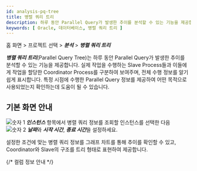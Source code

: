 ```yaml
---
id: analysis-pq-tree
title: 병렬 쿼리 트리
description: 하루 동안 Parallel Query가 발생한 추이를 분석할 수 있는 기능을 제공합니다.
keywords: [ Oracle, 데이터베이스, 병렬 쿼리 트리 ]
---
```


홈 화면 > 프로젝트 선택 > ***분석*** > ***병렬 쿼리 트리***

***병렬 쿼리 트리***(Parallel Query Tree)는 하루 동안 Parallel Query가 발생한 추이를 분석할 수 있는 기능을 제공합니다. 실제 작업을 수행하는 Slave Process들과 이들에게 작업을 할당한 Coordinator Process를 구분하여 보여주며, 전체 수행 정보를 알기 쉽게 표시합니다. 특정 시점에 수행한 Parallel Query 정보를 제공하여 어떤 목적으로 사용되었는지 확인하는데 도움이 될 수 있습니다.

## 기본 화면 안내

<ImgLang img="db-pq-tree.png" desc="병렬 쿼리 트리" />

![숫자 1](/img/number-01.png) ***인스턴스*** 항목에서 병렬 쿼리 정보를 조회할 인스턴스를 선택한 다음 ![숫자 2](/img/number-02.png) ***날짜***와 ***시작 시간***, ***종료 시간***을 설정하세요.

설정한 조건에 맞는 병렬 쿼리 정보를 그래프 차트를 통해 추이를 확인할 수 있고, Coordinator와 Slave의 구조를 트리 형태로 표현하여 제공합니다.


{/* 컬럼 정보 안내 */}

<Oraclecolumn /> 